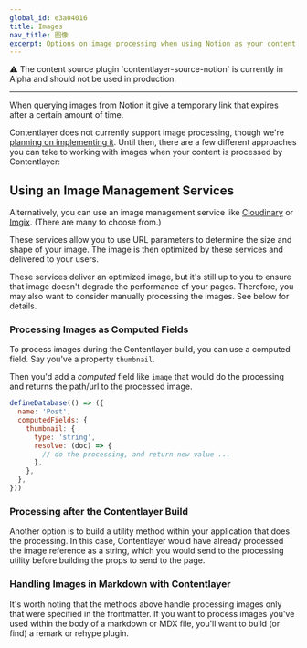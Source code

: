 ```yaml
---
global_id: e3a04016
title: Images
nav_title: 图像
excerpt: Options on image processing when using Notion as your content source.
---
```


<div className="rounded-md border border-yellow-100 bg-yellow-50 px-6 dark:border-orange-500/50 dark:bg-orange-500/20">
  ⚠ The content source plugin `contentlayer-source-notion` is currently in Alpha and should not be used in production.
</div>

---

When querying images from Notion it give a temporary link that expires after a certain amount of time.

Contentlayer does not currently support image processing, though we're [planning on implementing it](https://github.com/contentlayerdev/contentlayer/issues/11).
Until then, there are a few different approaches you can take to working with images when your content is processed by Contentlayer:

## Using an Image Management Services

Alternatively, you can use an image management service like [Cloudinary](https://cloudinary.com/) or [Imgix](https://imgix.com/). (There are many to choose from.)

These services allow you to use URL parameters to determine the size and shape of your image. The image is then optimized by these services and delivered to your users.

These services deliver an optimized image, but it's still up to you to ensure that image doesn't degrade the performance of your pages. Therefore, you may also want to consider manually processing the images. See below for details.

### Processing Images as Computed Fields

To process images during the Contentlayer build, you can use a computed field.
Say you've a property `thumbnail`.

Then you'd add a _computed_ field like `image` that would do the processing and returns the path/url to the processed image.

```js
defineDatabase(() => ({
  name: 'Post',
  computedFields: {
    thumbnail: {
      type: 'string',
      resolve: (doc) => {
        // do the processing, and return new value ...
      },
    },
  },
}))
```

### Processing after the Contentlayer Build

Another option is to build a utility method within your application that does the processing. In this case, Contentlayer would have already processed the image reference as a string, which you would send to the processing utility before building the props to send to the page.

### Handling Images in Markdown with Contentlayer

It's worth noting that the methods above handle processing images only that were specified in the frontmatter. If you want to process images you've used within the body of a markdown or MDX file, you'll want to build (or find) a remark or rehype plugin.
